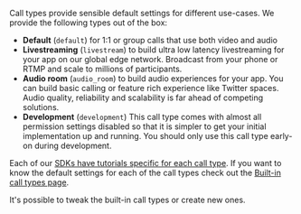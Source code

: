 Call types provide sensible default settings for different use-cases. We provide the following types out of the box:

- **Default** (`default`) for 1:1 or group calls that use both video and audio
- **Livestreaming** (`livestream`) to build ultra low latency livestreaming for your app on our global edge network. Broadcast from your phone or RTMP and scale to millions of participants.
- **Audio room** (`audio_room`) to build audio experiences for your app. You can build basic calling or feature rich experience like Twitter spaces. Audio quality, reliability and scalability is far ahead of competing solutions.
- **Development** (`development`) This call type comes with almost all permission settings disabled so that it is simpler to get your initial implementation up and running. You should only use this call type early-on during development.

Each of our [SDKs have tutorials specific for each call type](https://getstream.io/video/sdk/). If you want to know the default settings for each of the call types check out the [Built-in call types page](/api/call_types/builtin).

It's possible  to tweak the built-in call types or create new ones.